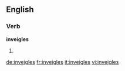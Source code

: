 ==English==

===Verb===
'''inveigles'''

# {{third-person singular of|[[inveigle]]}}

[[de:inveigles]]
[[fr:inveigles]]
[[it:inveigles]]
[[vi:inveigles]]